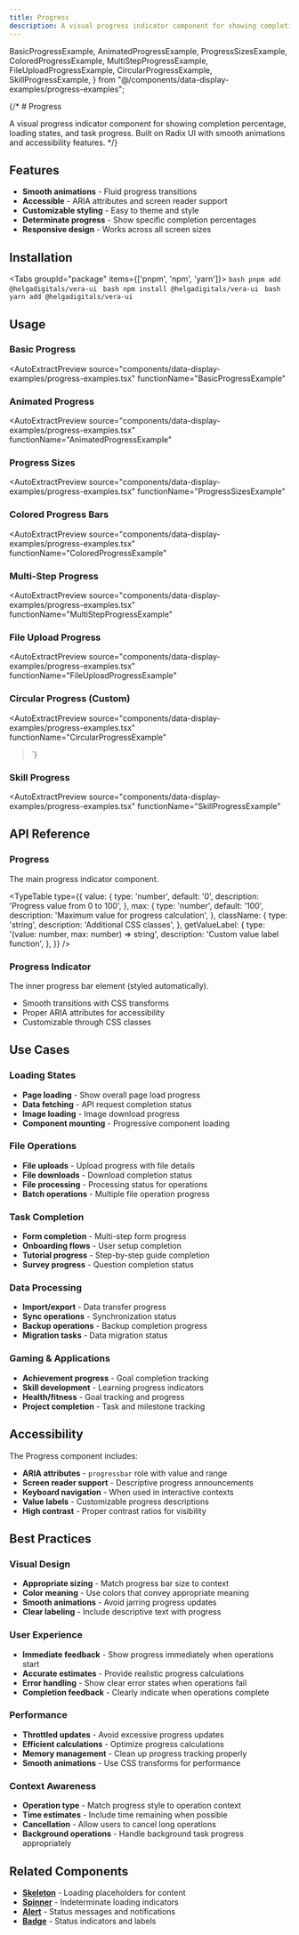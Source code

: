 ```yaml
---
title: Progress
description: A visual progress indicator component for showing completion percentage, loading states, and task progress. Built on Radix UI with smooth animations and accessibility features.
---
```


  BasicProgressExample,
  AnimatedProgressExample,
  ProgressSizesExample,
  ColoredProgressExample,
  MultiStepProgressExample,
  FileUploadProgressExample,
  CircularProgressExample,
  SkillProgressExample,
} from "@/components/data-display-examples/progress-examples";

{/* # Progress

A visual progress indicator component for showing completion percentage, loading states, and task progress. Built on Radix UI with smooth animations and accessibility features. */}

## Features

- **Smooth animations** - Fluid progress transitions
- **Accessible** - ARIA attributes and screen reader support
- **Customizable styling** - Easy to theme and style
- **Determinate progress** - Show specific completion percentages
- **Responsive design** - Works across all screen sizes

## Installation

<Tabs groupId="package" items={['pnpm', 'npm', 'yarn']}>
    <Tab value="pnpm" >
      ```bash
      pnpm add @helgadigitals/vera-ui
      ```
    </Tab>
    <Tab value="npm" >
      ```bash
      npm install @helgadigitals/vera-ui
      ```
    </Tab>
    <Tab value="yarn" >
      ```bash
      yarn add @helgadigitals/vera-ui
      ```
    </Tab>
</Tabs>

## Usage

### Basic Progress

<AutoExtractPreview 
  source="components/data-display-examples/progress-examples.tsx" 
  functionName="BasicProgressExample"
>
  <BasicProgressExample />
</AutoExtractPreview>

### Animated Progress

<AutoExtractPreview 
  source="components/data-display-examples/progress-examples.tsx" 
  functionName="AnimatedProgressExample"
>
  <AnimatedProgressExample />
</AutoExtractPreview>

### Progress Sizes

<AutoExtractPreview 
  source="components/data-display-examples/progress-examples.tsx" 
  functionName="ProgressSizesExample"
>
  <ProgressSizesExample />
</AutoExtractPreview>

### Colored Progress Bars

<AutoExtractPreview 
  source="components/data-display-examples/progress-examples.tsx" 
  functionName="ColoredProgressExample"
>
  <ColoredProgressExample />
</AutoExtractPreview>

### Multi-Step Progress

<AutoExtractPreview 
  source="components/data-display-examples/progress-examples.tsx" 
  functionName="MultiStepProgressExample"
>
  <MultiStepProgressExample />
</AutoExtractPreview>

### File Upload Progress

<AutoExtractPreview 
  source="components/data-display-examples/progress-examples.tsx" 
  functionName="FileUploadProgressExample"
>
>
  <FileUploadProgressExample />
</AutoExtractPreview>

### Circular Progress (Custom)

<AutoExtractPreview 
  source="components/data-display-examples/progress-examples.tsx" 
  functionName="CircularProgressExample"
>

>`}
>
  <CircularProgressExample />
</AutoExtractPreview>

### Skill Progress

<AutoExtractPreview 
  source="components/data-display-examples/progress-examples.tsx" 
  functionName="SkillProgressExample"
>
  <SkillProgressExample />
</AutoExtractPreview>

## API Reference

### Progress

The main progress indicator component.

<TypeTable
  type={{
    value: {
      type: 'number',
      default: '0',
      description: 'Progress value from 0 to 100',
    },
    max: {
      type: 'number',
      default: '100',
      description: 'Maximum value for progress calculation',
    },
    className: {
      type: 'string',
      description: 'Additional CSS classes',
    },
    getValueLabel: {
      type: '(value: number, max: number) => string',
      description: 'Custom value label function',
    },
  }}
/>

### Progress Indicator

The inner progress bar element (styled automatically).

- Smooth transitions with CSS transforms
- Proper ARIA attributes for accessibility
- Customizable through CSS classes

## Use Cases

### Loading States
- **Page loading** - Show overall page load progress
- **Data fetching** - API request completion status
- **Image loading** - Image download progress
- **Component mounting** - Progressive component loading

### File Operations
- **File uploads** - Upload progress with file details
- **File downloads** - Download completion status
- **File processing** - Processing status for operations
- **Batch operations** - Multiple file operation progress

### Task Completion
- **Form completion** - Multi-step form progress
- **Onboarding flows** - User setup completion
- **Tutorial progress** - Step-by-step guide completion
- **Survey progress** - Question completion status

### Data Processing
- **Import/export** - Data transfer progress
- **Sync operations** - Synchronization status
- **Backup operations** - Backup completion progress
- **Migration tasks** - Data migration status

### Gaming & Applications
- **Achievement progress** - Goal completion tracking
- **Skill development** - Learning progress indicators
- **Health/fitness** - Goal tracking and progress
- **Project completion** - Task and milestone tracking

## Accessibility

The Progress component includes:

- **ARIA attributes** - `progressbar` role with value and range
- **Screen reader support** - Descriptive progress announcements
- **Keyboard navigation** - When used in interactive contexts
- **Value labels** - Customizable progress descriptions
- **High contrast** - Proper contrast ratios for visibility

## Best Practices

### Visual Design
- **Appropriate sizing** - Match progress bar size to context
- **Color meaning** - Use colors that convey appropriate meaning
- **Smooth animations** - Avoid jarring progress updates
- **Clear labeling** - Include descriptive text with progress

### User Experience
- **Immediate feedback** - Show progress immediately when operations start
- **Accurate estimates** - Provide realistic progress calculations
- **Error handling** - Show clear error states when operations fail
- **Completion feedback** - Clearly indicate when operations complete

### Performance
- **Throttled updates** - Avoid excessive progress updates
- **Efficient calculations** - Optimize progress calculations
- **Memory management** - Clean up progress tracking properly
- **Smooth animations** - Use CSS transforms for performance

### Context Awareness
- **Operation type** - Match progress style to operation context
- **Time estimates** - Include time remaining when possible
- **Cancellation** - Allow users to cancel long operations
- **Background operations** - Handle background task progress appropriately

## Related Components

- **[Skeleton](/docs/components/data-display/skeleton)** - Loading placeholders for content
- **[Spinner](/docs/components/feedback/spinner)** - Indeterminate loading indicators
- **[Alert](/docs/components/data-display/alert)** - Status messages and notifications
- **[Badge](/docs/components/data-display/badge)** - Status indicators and labels